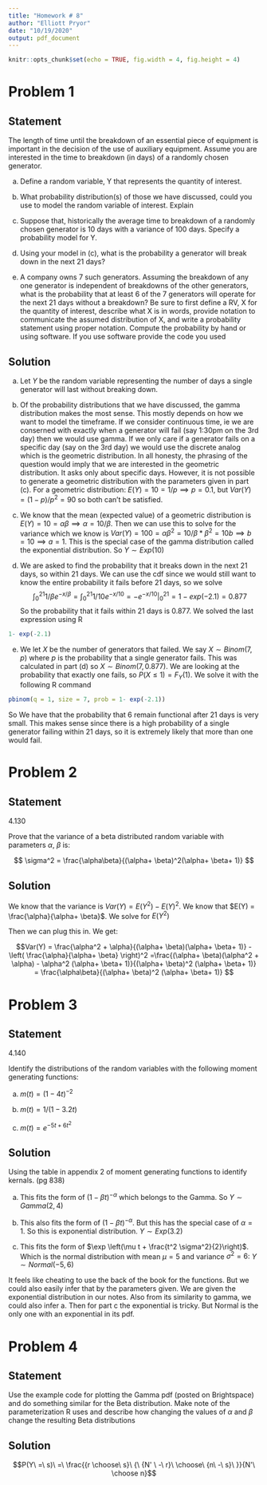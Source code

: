 ```yaml
---
title: "Homework # 8"
author: "Elliott Pryor"
date: "10/19/2020"
output: pdf_document
---
```


```r
knitr::opts_chunk$set(echo = TRUE, fig.width = 4, fig.height = 4)
```

\renewcommand{\a}{\alpha}
\renewcommand{\b}{\beta}
\newcommand*\Eval[3]{\left.#1\right\rvert_{#2}^{#3}}

# Problem 1
## Statement

The length of time until the breakdown of an essential piece of equipment is important
in the decision of the use of auxiliary equipment. Assume you are interested in the time
to breakdown (in days) of a randomly chosen generator.

a. Define a random variable, Y that represents the quantity of interest.

b. What probability distribution(s) of those we have discussed, could you use to
model the random variable of interest. Explain

c. Suppose that, historically the average time to breakdown of a randomly chosen
generator is 10 days with a variance of 100 days. Specify a probability model for Y.

d. Using your model in (c), what is the probability a generator will break down in
the next 21 days?

e. A company owns 7 such generators. Assuming the breakdown of any one generator
is independent of breakdowns of the other generators, what is the probability that at
least 6 of the 7 generators will operate for the next 21 days without a breakdown?
Be sure to first define a RV, X for the quantity of interest, describe what X is in
words, provide notation to communicate the assumed distribution of X, and write
a probability statement using proper notation. Compute the probability by hand
or using software. If you use software provide the code you used

\hrule
## Solution

a. Let $Y$ be the random variable representing the number of days a single generator will last without breaking down.

b. Of the probability distributions that we have discussed, the gamma distribution
makes the most sense. This mostly depends on how we want to model the timeframe.
If we consider continuous time, ie we are conserned with exactly when a generator
will fail (say 1:30pm on the 3rd day) then we would use gamma. If we only care if a generator fails on a specific
day (say on the 3rd day) we would use the discrete analog which is the geometric distribution. 
In all honesty, the phrasing of the question would imply that we are interested in the geometric distribution.
It asks only about specific days. However, it is not possible to generate a geometric
distribution with the parameters given in part (c). For a geometric distribution:
$E(Y) = 10 = 1/p \implies p = 0.1$, but $Var(Y) = (1-p)/p^2 = 90$ so both can't be satisfied. 

c. We know that the mean (expected value) of a geometric distribution is 
$E(Y) = 10 = \a \b \implies \a = 10/ \b$. Then we can use this to solve for the variance
which we know is $Var(Y) = 100 = \a \b^2 = 10/ \b * \b^2 = 10 b \implies b = 10 \implies a = 1$.
This is the special case of the gamma distribution called the exponential distribution.
So $Y \sim Exp(10)$



d. We are asked to find the probability that it breaks down in the next 21 days, so within 21 days. 
We can use the cdf since we would still want to know the entire probability it fails before 21 days, so we solve
$$\int_0 ^{21} 1/\b e^{-x/ \b} = \int_0 ^{21} 1/10 e^{-x/10} = \Eval{-e^{-x/10}}{0}{21} = 1 - exp(-2.1) = 0.877$$
So the probability that it fails within 21 days is 0.877.
We solved the last expression using R
```R
1- exp(-2.1)
```

e. We let $X$ be the number of generators that failed. We say $X \sim Binom(7, p)$ where $p$ is the probability
that a single generator fails. This was calculated in part (d) so $X \sim Binom(7, 0.877)$.
We are looking at the probability that exactly one fails, so $P(X \leq 1) = F_Y(1)$.
We solve it with the following R command
```R
pbinom(q = 1, size = 7, prob = 1- exp(-2.1))

```
So We have that the probability that 6 remain functional after 21 days is very small.
This makes sense since there is a high probability of a single generator failing within 21 days,
so it is extremely likely that more than one would fail. 


# Problem 2
## Statement

4.130

Prove that the variance of a beta distributed random variable with parameters $\alpha$, $\beta$ is:

$$
\sigma^2 = \frac{\a \b}{(\a + \b)^2(\a + \b + 1)}
$$

## Solution

We know that the variance is $Var(Y) = E(Y^2) - E(Y)^2$. We know that $E(Y) = \frac{\a}{\a + \b}$. We solve for $E(Y^2)$

\begin{align*}
E(Y^2) &= \int_0^1 y^2 \frac{1}{\beta(\a, \b)} y^{\a -1} (1-y)^{\b - 1} dy\\
&= \frac{1}{\beta(\a, \b)} \int_0^1 y^{(\a + 2) -1} (1-y)^{\b - 1} dy\\
&= \frac{1}{\beta(\a, \b)} \int_0^1 \frac{\beta(\a + 2, \b)}{\beta(\a + 2, \b)}
y^{(\a + 2) -1} (1-y)^{\b - 1} dy\\
&= \frac{\beta(\a + 2, \b)}{\beta(\a, \b)} \int_0^1 f_Z(z) dz \quad \quad Z \sim Beta(\a + 1, \b)\\
&= \frac{\Gamma(\a + 2)\Gamma(\b)}{\Gamma(\a + 2 + \b)} \frac{\Gamma(\a + \b)}{\Gamma(\a) \Gamma(\b)}\\
&= \frac{\a(\a + 1) \Gamma(\a)\Gamma(\b)}{(\a + \b)(\a + \b + 1) \Gamma(\a + \b)} \frac{\Gamma(\a + \b)}{\Gamma(\a) \Gamma(\b)}\\
&= \frac{\a^2 + \a}{(\a + \b)(\a + \b + 1)}\\
\end{align*}

Then we can plug this in. We get:

$$Var(Y) = \frac{\a^2 + \a}{(\a + \b)(\a + \b + 1)} - \left( \frac{\a}{\a + \b} \right)^2 =\frac{(\a + \b)(\a^2 + \a) - \a^2 (\a + \b + 1)}{(\a + \b)^2 (\a + \b + 1)} = \frac{\a \b}{(\a + \b)^2 (\a + \b + 1)} $$



# Problem 3
## Statement

4.140

Identify the distributions of the random variables with the following moment generating functions:

a. $m(t) = (1-4t)^{-2}$

b. $m(t) = 1/(1- 3.2t)$

c. $m(t) = e^{-5t + 6t^2}$


\hrule

## Solution

Using the table in appendix 2 of moment generating functions to identify kernals. (pg 838)

a. This fits the form of $(1- \b t)^{-\a}$ which belongs to the Gamma. So $Y \sim Gamma(2, 4)$

b. This also fits the form of $(1- \b t)^{-\a}$. But this has the special case of $\a = 1$. So this is exponential
distribution. $Y \sim Exp(3.2)$

c. This fits the form of $\exp \left(\mu t + \frac{t^2 \sigma^2}{2}\right)$. 
Which is the normal distribution with mean $\mu = 5$ and variance $\sigma^2 = 6$: $Y \sim Normal(-5, 6)$

It feels like cheating to use the back of the book for the functions. But we could also easily infer that by
the parameters given. We are given the exponential distribution in our notes. Also from its similarity to gamma, we could also infer a.
Then for part c the exponential is tricky. But Normal is the only one with an exponential in its pdf. 







# Problem 4
## Statement


Use the example code for plotting the Gamma pdf (posted on Brightspace) and do
something similar for the Beta distribution. Make note of the parameterization R uses
and describe how changing the values of $\a$ and $\b$ change the resulting Beta distributions

\hrule

## Solution



$$P(Y\ =\ s)\ =\ \frac{{r \choose\ s}\ {\ {N' \ -\ r}\ \choose\ {n\ -\ s}\ }}{N'\ \choose n}$$



